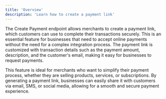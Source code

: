 ```yaml
---
title: 'Overview'
description: 'Learn how to create a payment link'
---
```


The Create Payment endpoint allows merchants to create a payment link, which customers can use to complete their transactions securely. This is an essential feature for businesses that need to accept online payments without the need for a complex integration process. The payment link is customized with transaction details such as the payment amount, description, and the customer's email, making it easy for businesses to request payments.

This feature is ideal for merchants who want to simplify their payment process, whether they are selling products, services, or subscriptions. By generating a payment link, businesses can easily share it with customers via email, SMS, or social media, allowing for a smooth and secure payment experience.

